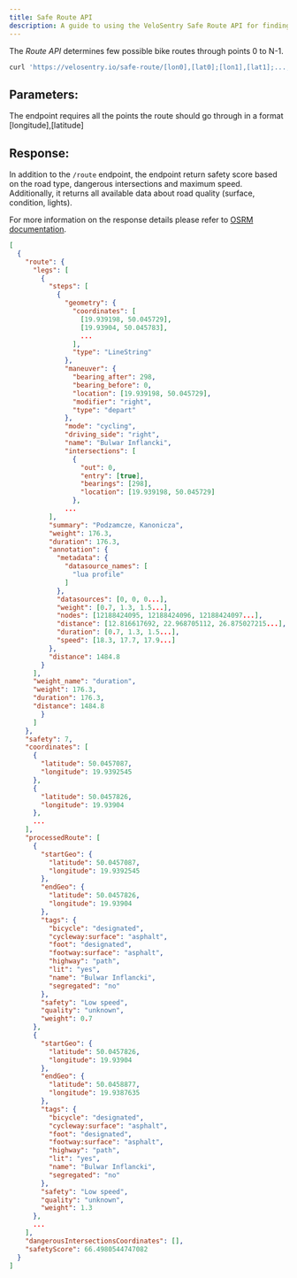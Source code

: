 ```yaml
---
title: Safe Route API
description: A guide to using the VeloSentry Safe Route API for finding safe bike paths with safety score and route details.
---
```


The _Route API_ determines few possible bike routes through points 0 to N-1.

```sh
curl 'https://velosentry.io/safe-route/[lon0],[lat0];[lon1],[lat1];...;[lonN-1],[latN-1]'
```

## Parameters:

The endpoint requires all the points the route should go through in a format [longitude],[latitude]

## Response:

In addition to the `/route` endpoint, the endpoint return safety score based on the road type, dangerous intersections and maximum speed. Additionally, it returns all available data about road quality (surface, condition, lights).

For more information on the response details please refer to [OSRM documentation](https://project-osrm.org/docs/v5.24.0/api/#match-service).

```json
[
  {
    "route": {
      "legs": [
        {
          "steps": [
            {
              "geometry": {
                "coordinates": [
                  [19.939198, 50.045729],
                  [19.93904, 50.045783],
                  ...
                ],
                "type": "LineString"
              },
              "maneuver": {
                "bearing_after": 298,
                "bearing_before": 0,
                "location": [19.939198, 50.045729],
                "modifier": "right",
                "type": "depart"
              },
              "mode": "cycling",
              "driving_side": "right",
              "name": "Bulwar Inflancki",
              "intersections": [
                {
                  "out": 0,
                  "entry": [true],
                  "bearings": [298],
                  "location": [19.939198, 50.045729]
                },
              ...
          ],
          "summary": "Podzamcze, Kanonicza",
          "weight": 176.3,
          "duration": 176.3,
          "annotation": {
            "metadata": {
              "datasource_names": [
                "lua profile"
              ]
            },
            "datasources": [0, 0, 0...],
            "weight": [0.7, 1.3, 1.5...],
            "nodes": [12188424095, 12188424096, 12188424097...],
            "distance": [12.816617692, 22.968705112, 26.875027215...],
            "duration": [0.7, 1.3, 1.5...],
            "speed": [18.3, 17.7, 17.9...]
          },
          "distance": 1484.8
        }
      ],
      "weight_name": "duration",
      "weight": 176.3,
      "duration": 176.3,
      "distance": 1484.8
        }
      ]
    },
    "safety": 7,
    "coordinates": [
      {
        "latitude": 50.0457087,
        "longitude": 19.9392545
      },
      {
        "latitude": 50.0457826,
        "longitude": 19.93904
      },
      ...
    ],
    "processedRoute": [
      {
        "startGeo": {
          "latitude": 50.0457087,
          "longitude": 19.9392545
        },
        "endGeo": {
          "latitude": 50.0457826,
          "longitude": 19.93904
        },
        "tags": {
          "bicycle": "designated",
          "cycleway:surface": "asphalt",
          "foot": "designated",
          "footway:surface": "asphalt",
          "highway": "path",
          "lit": "yes",
          "name": "Bulwar Inflancki",
          "segregated": "no"
        },
        "safety": "Low speed",
        "quality": "unknown",
        "weight": 0.7
      },
      {
        "startGeo": {
          "latitude": 50.0457826,
          "longitude": 19.93904
        },
        "endGeo": {
          "latitude": 50.0458877,
          "longitude": 19.9387635
        },
        "tags": {
          "bicycle": "designated",
          "cycleway:surface": "asphalt",
          "foot": "designated",
          "footway:surface": "asphalt",
          "highway": "path",
          "lit": "yes",
          "name": "Bulwar Inflancki",
          "segregated": "no"
        },
        "safety": "Low speed",
        "quality": "unknown",
        "weight": 1.3
      },
      ...
    ],
    "dangerousIntersectionsCoordinates": [],
    "safetyScore": 66.4980544747082
  }
]
```
